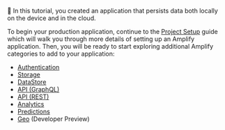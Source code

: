 👏 In this tutorial, you created an application that persists data both locally on the device and in the cloud.

To begin your production application, continue to the [Project Setup](/lib/project-setup/create-application) guide which will walk you through more details of setting up an Amplify application. Then, you will be ready to start exploring additional Amplify categories to add to your application:

- [Authentication](/lib/auth/getting-started)
- [Storage](/lib/storage/getting-started)
- [DataStore](/lib/datastore/getting-started)
- [API (GraphQL)](/lib/graphqlapi/getting-started)
- [API (REST)](/lib/restapi/getting-started)
- [Analytics](/lib/analytics/getting-started)
- [Predictions](/lib/predictions/getting-started)
- [Geo](/lib/geo/getting-started) (Developer Preview)

